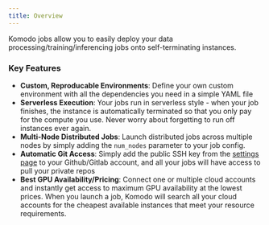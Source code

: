 ```yaml
---
title: Overview
---
```


Komodo jobs allow you to easily deploy your data processing/training/inferencing jobs onto self-terminating instances.

### Key Features

- **Custom, Reproducable Environments**: Define your own custom environment with all the dependencies you need in a simple YAML file
- **Serverless Execution**: Your jobs run in serverless style - when your job finishes, the instance is automatically terminated so that you only pay for the compute you use. Never worry about forgetting to run off instances ever again.
- **Multi-Node Distributed Jobs**: Launch distributed jobs across multiple nodes by simply adding the `num_nodes` parameter to your job config.
- **Automatic Git Access**: Simply add the public SSH key from the [settings page](https://app.komodoai.dev/settings) to your Github/Gitlab account, and all your jobs will have access to pull your private repos
- **Best GPU Availability/Pricing**: Connect one or multiple cloud accounts and instantly get access to maximum GPU availability at the lowest prices. When you launch a job, Komodo will search all your cloud accounts for the cheapest available instances that meet your resource requirements.